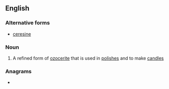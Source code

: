 ==English==

===Alternative forms===
* [[ceresine]]

===Noun===
{{en-noun|~}}

# A refined form of [[ozocerite]] that is used in [[polish]]es and to make [[candle]]s

===Anagrams===
* {{anagrams|en|a=ceeinrs|Sincere|cereins|renices|sincere}}